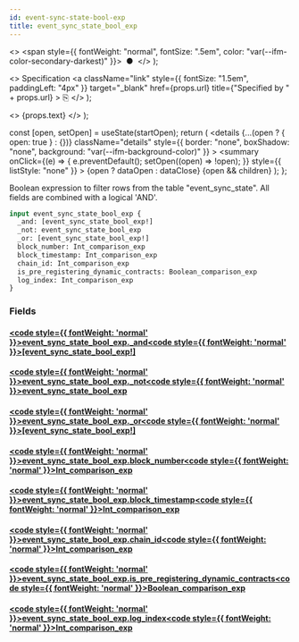 ```yaml
---
id: event-sync-state-bool-exp
title: event_sync_state_bool_exp
---
```


<head>
  <meta content="noindex" name="robots" />
  <meta charset="utf-8" />
</head>

  <>
    <span style={{ fontWeight: "normal", fontSize: ".5em", color: "var(--ifm-color-secondary-darkest)" }}>
      &nbsp;●&nbsp;
    </span>
  </>
);

  <>
    Specification
    <a
      className="link"
      style={{ fontSize: "1.5em", paddingLeft: "4px" }}
      target="_blank"
      href={props.url}
      title={"Specified by " + props.url}
    >
      ⎘
    </a>
  </>
);

  <>
    <span className={props.class}>{props.text}</span>
  </>
);


  const [open, setOpen] = useState(startOpen);
  return (
    <details
      {...(open ? { open: true } : {})}
      className="details"
      style={{ border: "none", boxShadow: "none", background: "var(--ifm-background-color)" }}
    >
      <summary
        onClick={(e) => {
          e.preventDefault();
          setOpen((open) => !open);
        }}
        style={{ listStyle: "none" }}
      >
        {open ? dataOpen : dataClose}
      </summary>
      {open && children}
    </details>
  );
};

Boolean expression to filter rows from the table "event_sync_state". All fields are combined with a logical 'AND'.

```graphql
input event_sync_state_bool_exp {
  _and: [event_sync_state_bool_exp!]
  _not: event_sync_state_bool_exp
  _or: [event_sync_state_bool_exp!]
  block_number: Int_comparison_exp
  block_timestamp: Int_comparison_exp
  chain_id: Int_comparison_exp
  is_pre_registering_dynamic_contracts: Boolean_comparison_exp
  log_index: Int_comparison_exp
}
```

### Fields

#### [<code style={{ fontWeight: 'normal' }}>event_sync_state_bool_exp.<b>\_and</b></code>](#)<Bullet />[<code style={{ fontWeight: 'normal' }}><b>[event_sync_state_bool_exp!]</b></code>](/docs/api/lockup/graphql/envio/inputs/event-sync-state-bool-exp.mdx) <Badge class="badge badge--secondary " text="list"/> <Badge class="badge badge--secondary " text="input"/>

#### [<code style={{ fontWeight: 'normal' }}>event_sync_state_bool_exp.<b>\_not</b></code>](#)<Bullet />[<code style={{ fontWeight: 'normal' }}><b>event_sync_state_bool_exp</b></code>](/docs/api/lockup/graphql/envio/inputs/event-sync-state-bool-exp.mdx) <Badge class="badge badge--secondary " text="input"/>

#### [<code style={{ fontWeight: 'normal' }}>event_sync_state_bool_exp.<b>\_or</b></code>](#)<Bullet />[<code style={{ fontWeight: 'normal' }}><b>[event_sync_state_bool_exp!]</b></code>](/docs/api/lockup/graphql/envio/inputs/event-sync-state-bool-exp.mdx) <Badge class="badge badge--secondary " text="list"/> <Badge class="badge badge--secondary " text="input"/>

#### [<code style={{ fontWeight: 'normal' }}>event_sync_state_bool_exp.<b>block_number</b></code>](#)<Bullet />[<code style={{ fontWeight: 'normal' }}><b>Int_comparison_exp</b></code>](/docs/api/lockup/graphql/envio/inputs/int-comparison-exp.mdx) <Badge class="badge badge--secondary " text="input"/>

#### [<code style={{ fontWeight: 'normal' }}>event_sync_state_bool_exp.<b>block_timestamp</b></code>](#)<Bullet />[<code style={{ fontWeight: 'normal' }}><b>Int_comparison_exp</b></code>](/docs/api/lockup/graphql/envio/inputs/int-comparison-exp.mdx) <Badge class="badge badge--secondary " text="input"/>

#### [<code style={{ fontWeight: 'normal' }}>event_sync_state_bool_exp.<b>chain_id</b></code>](#)<Bullet />[<code style={{ fontWeight: 'normal' }}><b>Int_comparison_exp</b></code>](/docs/api/lockup/graphql/envio/inputs/int-comparison-exp.mdx) <Badge class="badge badge--secondary " text="input"/>

#### [<code style={{ fontWeight: 'normal' }}>event_sync_state_bool_exp.<b>is_pre_registering_dynamic_contracts</b></code>](#)<Bullet />[<code style={{ fontWeight: 'normal' }}><b>Boolean_comparison_exp</b></code>](/docs/api/lockup/graphql/envio/inputs/boolean-comparison-exp.mdx) <Badge class="badge badge--secondary " text="input"/>

#### [<code style={{ fontWeight: 'normal' }}>event_sync_state_bool_exp.<b>log_index</b></code>](#)<Bullet />[<code style={{ fontWeight: 'normal' }}><b>Int_comparison_exp</b></code>](/docs/api/lockup/graphql/envio/inputs/int-comparison-exp.mdx) <Badge class="badge badge--secondary " text="input"/>
